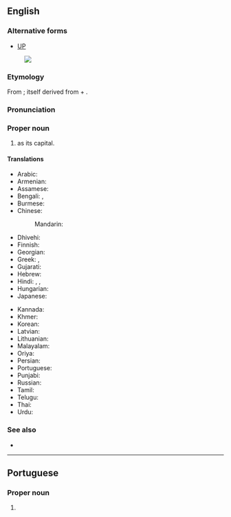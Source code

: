 ==English==
{{wikipedia}}

===Alternative forms===
*[[UP]]
[[Image:Uttar Pradesh in India (disputed hatched).svg|thumb|]]

===Etymology===
From {{der|en|hi|उत्तर प्रदेश}}; itself derived from {{der|en|sa|उत्तर|t=north(ern)}} + {{m|sa|प्रदेश|t=province, state}}.

===Pronunciation===
{{IPA|en|/ˈʊtəɹ pɹəˈdɛʃ/}}

===Proper noun===
{{en-proper noun|head=Uttar Pradesh}}

# {{place|en|state| in northern|c/India|which has|city/Lucknow}} as its capital.

====Translations====
{{trans-top|state}}
* Arabic: {{t|ar|أُتَّر بْرَدِيش|m}}
* Armenian: {{t|hy|Ուտտար Պրադեշ}}
* Assamese: {{t|as|উত্তৰ প্ৰদেশ}}
* Bengali: {{t|bn|উত্তরপ্রদেশ}}, {{t|bn|উত্তর প্রদেশ}}
* Burmese: {{t-needed|my}}
* Chinese:
*: Mandarin: {{t+|cmn|北方邦|tr=Běifāng bāng}}
* Dhivehi: {{t|dv|އުއްތަރު ޕްރަދޭޝް}}
* Finnish: {{t+|fi|Uttar Pradesh}}
* Georgian: {{t|ka|უტარ-პრადეში}}
* Greek: {{t|el|Ούταρ Πραντές}}, {{t|el|Ούτταρ Πραντές}}
* Gujarati: {{t|gu|ઉત્તર પ્રદેશ}}
* Hebrew: {{t|he|אוטר פראדש}}
* Hindi: {{t+|hi|उत्तर प्रदेश}}, {{t|hi|उ॰ प्र॰}} {{qualifier|abbreviation}}, {{t+|hi|उत्तरप्रदेश|m}}
* Hungarian: {{t+|hu|Uttar Prades}}
* Japanese: {{t|ja|ウッタル・プラデーシュ|tr=Uttaru Puradēshu}}
{{trans-mid}}
* Kannada: {{t+|kn|ಉತ್ತರ ಪ್ರದೇಶ}}
* Khmer: {{t|km|ឧត្តរប្រទេឝ|tr=uttara prɑtɛɛsh}}
* Korean: {{t|ko|^우타르프라데시}}
* Latvian: {{t|lv|Utarpradēša}}
* Lithuanian: {{t|lt|Utar Pradešas}}
* Malayalam: {{t|ml|ഉത്തർ‌പ്രദേശ്}}
* Oriya: {{t|or|ଉତ୍ତର ପ୍ରଦେଶ}}
* Persian: {{t|fa|اوتار پرادش}}
* Portuguese: {{t|pt|Uttar Pradesh}}
* Punjabi: {{t|pa|ਉੱਤਰ ਪ੍ਰਦੇਸ਼}}
* Russian: {{t+|ru|Утта́р-Праде́ш|m|tr=Uttár-Pradɛ́š}}
* Tamil: {{t|ta|உத்தரப் பிரதேசம்}}
* Telugu: {{t+|te|ఉత్తర ప్రదేశ్}}
* Thai: {{t|th|รัฐอุตตรประเทศ|tr=rát uttàrábpràtâyt}}
* Urdu: {{t|ur|اتر پردیش|tr=uttar pradeś}}
{{trans-bottom}}

===See also===
* {{list:states of India/en}}

----

==Portuguese==

===Proper noun===
{{pt-proper noun|m}}

# {{place|pt|state|of northern|c/India|t1=Uttar Pradesh}}
